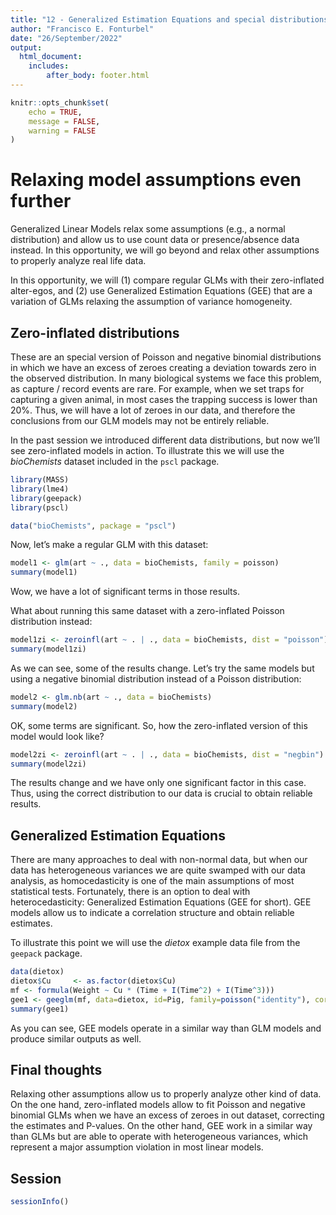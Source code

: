 ```yaml
---
title: "12 - Generalized Estimation Equations and special distributions"
author: "Francisco E. Fonturbel"
date: "26/September/2022"
output: 
  html_document:
    includes:
        after_body: footer.html
---
```


```r
knitr::opts_chunk$set(
	echo = TRUE,
	message = FALSE,
	warning = FALSE
)
```

# Relaxing model assumptions even further

Generalized Linear Models relax some assumptions (e.g., a normal distribution) and allow us to use count data or presence/absence data instead. In this opportunity, we will go beyond and relax other assumptions to properly analyze real life data.

In this opportunity, we will (1) compare regular GLMs with their zero-inflated alter-egos, and (2) use Generalized Estimation Equations (GEE) that are a variation of GLMs relaxing the assumption of variance homogeneity.


## Zero-inflated distributions

These are an special version of Poisson and negative binomial distributions in which we have an excess of zeroes creating a deviation towards zero in the observed distribution. In many biological systems we face this problem, as capture / record events are rare. For example, when we set traps for capturing a given animal, in most cases the trapping success is lower than 20%. Thus, we will have a lot of zeroes in our data, and therefore the conclusions from our GLM models may not be entirely reliable.

In the past session we introduced different data distributions, but now we'll see zero-inflated models in action. To illustrate this we will use the _bioChemists_ dataset included in the `pscl` package.

```r
library(MASS)
library(lme4)
library(geepack)
library(pscl)

data("bioChemists", package = "pscl")
```

Now, let's make a regular GLM with this dataset:

```r
model1 <- glm(art ~ ., data = bioChemists, family = poisson)
summary(model1)
```

Wow, we have a lot of significant terms in those results.

What about running this same dataset with a zero-inflated Poisson distribution instead:

```r
model1zi <- zeroinfl(art ~ . | ., data = bioChemists, dist = "poisson")
summary(model1zi)
```

As we can see, some of the results change. Let's try the same models but using a negative binomial distribution instead of a Poisson distribution:

```r
model2 <- glm.nb(art ~ ., data = bioChemists)
summary(model2)
```

OK, some terms are significant. So, how the zero-inflated version of this model would look like?

```r
model2zi <- zeroinfl(art ~ . | ., data = bioChemists, dist = "negbin")
summary(model2zi)
```

The results change and we have only one significant factor in this case. Thus, using the correct distribution to our data is crucial to obtain reliable results.


## Generalized Estimation Equations

There are many approaches to deal with non-normal data, but when our data has heterogeneous variances we are quite swamped with our data analysis, as homocedasticity is one of the main assumptions of most statistical tests. Fortunately, there is an option to deal with heterocedasticity: Generalized Estimation Equations (GEE for short). GEE models allow us to indicate a correlation structure and obtain reliable estimates.

To illustrate this point we will use the _dietox_ example data file from the `geepack` package.

```r
data(dietox)
dietox$Cu     <- as.factor(dietox$Cu)
mf <- formula(Weight ~ Cu * (Time + I(Time^2) + I(Time^3)))
gee1 <- geeglm(mf, data=dietox, id=Pig, family=poisson("identity"), corstr="ar1")
summary(gee1)
```

As you can see, GEE models operate in a similar way than GLM models and produce similar outputs as well.


## Final thoughts

Relaxing other assumptions allow us to properly analyze other kind of data. On the one hand, zero-inflated models allow to fit Poisson and negative binomial GLMs when we have an excess of zeroes in out dataset, correcting the estimates and P-values. On the other hand, GEE work in a similar way than GLMs but are able to operate with heterogeneous variances, which represent a major assumption violation in most linear models.


## Session

```r
sessionInfo()
```